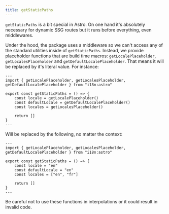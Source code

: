 ```yaml
---
title: getStaticPaths
---
```


`getStaticPaths` is a bit special in Astro. On one hand it's absolutely necessary for dynamic SSG
routes but it runs before everything, even middlewares.

Under the hood, the package uses a middleware so we can't access any of the standard utilities inside
of `getStaticPaths`. Instead, we provide placeholder functions that are build time macros: `getLocalePlaceholder`,
`getLocalesPlaceholder` and `getDefaultLocalePlaceholder`.
That means it will be replaced by it's literal value. For instance:

```astro
---
import { getLocalePlaceholder, getLocalesPlaceholder, getDefaultLocalePlaceholder } from "i18n:astro"

export const getStaticPaths = () => {
    const locale = getLocalePlaceholder()
    const defaultLocale = getDefaultLocalePlaceholder()
    const locales = getLocalesPlaceholder()

    return []
}
---
```

Will be replaced by the following, no matter the context:

```astro {5}
---
import { getLocalePlaceholder, getLocalesPlaceholder, getDefaultLocalePlaceholder } from "i18n:astro"

export const getStaticPaths = () => {
    const locale = "en"
    const defaultLocale = "en"
    const locales = ["en", "fr"]

    return []
}
---
```

Be careful not to use these functions in interpolations or it could result in invalid code.